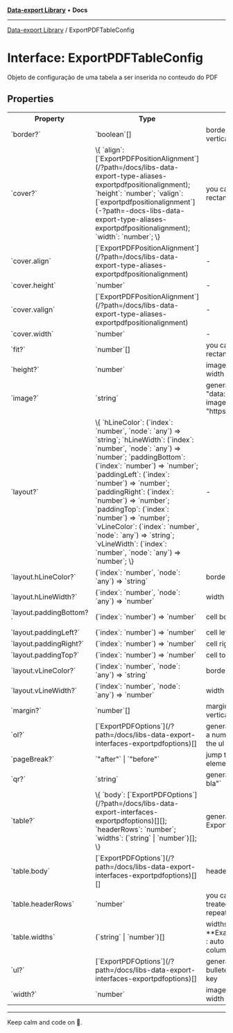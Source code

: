 
<Meta title="Libs/Data-export/interfaces/ExportPDFTableConfig" />



[**Data-export Library**](/?path=/docs/libs-data-export-overview--page) • **Docs**

***

[Data-export Library](/?path=/docs/libs-data-export-overview--page) / ExportPDFTableConfig

# Interface: ExportPDFTableConfig

Objeto de configuração de uma tabela a ser inserida no conteudo do PDF

## Properties

<table>
<tr><th>Property</th><th>Type</th><th>Description</th><th>Defined in</th></tr>
<tr></tr>
<tr><td>`border?`</td><td>`boolean`[]</td><td>border: [left, top, right, bottom], [horizontal, vertical]</td><td>pdf/index.ts:144</td></tr>
<tr><td>`cover?`</td><td>\{ `align`: [`ExportPDFPositionAlignment`](/?path=/docs/libs-data-export-type-aliases-exportpdfpositionalignment); `height`: `number`; `valign`: [`exportpdfpositionalignment`](-?path=-docs-libs-data-export-type-aliases-exportpdfpositionalignment); `width`: `number`; \}</td><td>you can also cover the image inside a rectangle</td><td>pdf/index.ts:165</td></tr>
<tr><td>`cover.align`</td><td>[`ExportPDFPositionAlignment`](/?path=/docs/libs-data-export-type-aliases-exportpdfpositionalignment)</td><td>-</td><td>pdf/index.ts:169</td></tr>
<tr><td>`cover.height`</td><td>`number`</td><td>-</td><td>pdf/index.ts:167</td></tr>
<tr><td>`cover.valign`</td><td>[`ExportPDFPositionAlignment`](/?path=/docs/libs-data-export-type-aliases-exportpdfpositionalignment)</td><td>-</td><td>pdf/index.ts:168</td></tr>
<tr><td>`cover.width`</td><td>`number`</td><td>-</td><td>pdf/index.ts:166</td></tr>
<tr><td>`fit?`</td><td>`number`[]</td><td>you can also fit the image or qr code, inside a rectangle ([100, 100])</td><td>pdf/index.ts:163</td></tr>
<tr><td>`height?`</td><td>`number`</td><td>image or qr code height (if you specify both width and height - image will be stretched)</td><td>pdf/index.ts:161</td></tr>
<tr><td>`image?`</td><td>`string`</td><td>generate image in PDF **Example** `image: "data:image/jpeg;base64,...encodedContent..." image: "https://www2.hubert.com.br/logo.png"`</td><td>pdf/index.ts:151</td></tr>
<tr><td>`layout?`</td><td>\{ `hLineColor`: (`index`: `number`, `node`: `any`) => `string`; `hLineWidth`: (`index`: `number`, `node`: `any`) => `number`; `paddingBottom`: (`index`: `number`) => `number`; `paddingLeft`: (`index`: `number`) => `number`; `paddingRight`: (`index`: `number`) => `number`; `paddingTop`: (`index`: `number`) => `number`; `vLineColor`: (`index`: `number`, `node`: `any`) => `string`; `vLineWidth`: (`index`: `number`, `node`: `any`) => `number`; \}</td><td>-</td><td>pdf/index.ts:73</td></tr>
<tr><td>`layout.hLineColor?`</td><td>(`index`: `number`, `node`: `any`) => `string`</td><td>border line color (horizontal)</td><td>pdf/index.ts:78</td></tr>
<tr><td>`layout.hLineWidth?`</td><td>(`index`: `number`, `node`: `any`) => `number`</td><td>width line color (horizontal)</td><td>pdf/index.ts:88</td></tr>
<tr><td>`layout.paddingBottom?`</td><td>(`index`: `number`) => `number`</td><td>cell bottom space</td><td>pdf/index.ts:113</td></tr>
<tr><td>`layout.paddingLeft?`</td><td>(`index`: `number`) => `number`</td><td>cell left space</td><td>pdf/index.ts:98</td></tr>
<tr><td>`layout.paddingRight?`</td><td>(`index`: `number`) => `number`</td><td>cell right space</td><td>pdf/index.ts:108</td></tr>
<tr><td>`layout.paddingTop?`</td><td>(`index`: `number`) => `number`</td><td>cell top space</td><td>pdf/index.ts:103</td></tr>
<tr><td>`layout.vLineColor?`</td><td>(`index`: `number`, `node`: `any`) => `string`</td><td>border line color (vertical)</td><td>pdf/index.ts:83</td></tr>
<tr><td>`layout.vLineWidth?`</td><td>(`index`: `number`, `node`: `any`) => `number`</td><td>width line color (horizontal)</td><td>pdf/index.ts:93</td></tr>
<tr><td>`margin?`</td><td>`number`[]</td><td>margin: [left, top, right, bottom], [horizontal, vertical]</td><td>pdf/index.ts:142</td></tr>
<tr><td>`ol?`</td><td>[`ExportPDFOptions`](/?path=/docs/libs-data-export-interfaces-exportpdfoptions)[]</td><td>generate numbered list, to treat a paragraph as a numbered list, set an array of items under the ul key</td><td>pdf/index.ts:174</td></tr>
<tr><td>`pageBreak?`</td><td>`"after"` | `"before"`</td><td>jump to next page, after or before of this element</td><td>pdf/index.ts:176</td></tr>
<tr><td>`qr?`</td><td>`string`</td><td>generate qr code **Example** `qr: "bla bla bla"`</td><td>pdf/index.ts:157</td></tr>
<tr><td>`table?`</td><td>\{ `body`: [`ExportPDFOptions`](/?path=/docs/libs-data-export-interfaces-exportpdfoptions)[][]; `headerRows`: `number`; `widths`: (`string` | `number`)[]; \}</td><td>generate table in PDF (use ExportPDFTableUtils for format cells)</td><td>pdf/index.ts:116</td></tr>
<tr><td>`table.body`</td><td>[`ExportPDFOptions`](/?path=/docs/libs-data-export-interfaces-exportpdfoptions)[][]</td><td>header, body and footer of table in same prop</td><td>pdf/index.ts:139</td></tr>
<tr><td>`table.headerRows`</td><td>`number`</td><td>you can declare how many rows should be treated as headers headers are automatically repeated if the table spans over multiple pages</td><td>pdf/index.ts:123</td></tr>
<tr><td>`table.widths`</td><td>(`string` | `number`)[]</td><td>widths of columns ['\*', 'auto', 100, '\*'] **Example** `pdfmake: css '*' : 100% 'auto' : auto 100 : 100px 80 : 80px 'same count of columns in body row'`</td><td>pdf/index.ts:137</td></tr>
<tr><td>`ul?`</td><td>[`ExportPDFOptions`](/?path=/docs/libs-data-export-interfaces-exportpdfoptions)[]</td><td>generate bulleted list, to treat a paragraph as a bulleted list, set an array of items under the ul key</td><td>pdf/index.ts:172</td></tr>
<tr><td>`width?`</td><td>`number`</td><td>image or qr code width (if you specify both width and height - image will be stretched)</td><td>pdf/index.ts:159</td></tr>
</table>


***

Keep calm and code on 🤘.